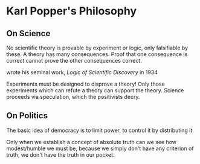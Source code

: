 # Karl Popper's Philosophy

## On Science

No scientific theory is provable by experiment or logic, only falsifiable by these. A theory has many consequences. Proof that one consequence is correct cannot prove the other consequences correct.

wrote his seminal work, *Logic of Scientific Discovery* in 1934

Experiments must be designed to disprove a theory! Only those experiments which can refute a theory can support the theory. Science proceeds via speculation, which the positivists decry.

## On Politics

The basic idea of democracy is to limit power, to control it by distributing it.

Only when we establish a concept of absolute truth can we see how modest/humble we must be, because we simply don't have any criterion of truth, we don't have the truth in our pocket.
